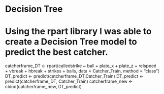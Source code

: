 # Decision Tree

# Using the rpart library I was able to create a Decision Tree model to predict the best catcher. 


catcherframe_DT <- rpart(calledstrike ~ ball + plate_x + plate_z + relspeed + vbreak + hbreak + strikes + balls, data = Catcher_Train, method = "class") DT_predict <- predict(catcherframe_DT,Catcher_Train)
DT_predict <- predict(catcherframe_DT, Catcher_Train)
catcherframe_new <- cbind(catcherframe_new, DT_predict) 